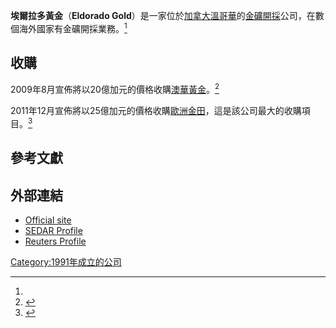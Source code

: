 {{Infobox company
| name             = Eldorado Gold Corporation
| logo             = [[File:Eldorado_Gold.svg|200px]]
| type             = [[上市公司|上市公司]]
| traded_as        = {{TSX|ELD}}<br>{{NYSE|EGO}}
| genre            =
| foundation       = 1991
| founder          = Richard Barclay, Michael Beley,Gary D. Nordin, Marco Romero, Chester Millar
| location_city    = [[不列顛哥倫比亞省|不列顛哥倫比亞省]]，[[溫哥華|溫哥華]]
| location_country = [[加拿大|加拿大]]
| location         =
| locations        = 土耳其、中國、希臘、巴西、羅馬尼亞
| area_served      =
| key_people       = Paul N. Wright ([[CEO|CEO]])<br>Norm Pitcher ([[董事長|董事長]]) <br>Fabiana Chubbs ([[CFO|CFO]])<br>Paul Skayman ([[COO|COO]])
| industry         = [[黃金|黃金]]
| products         =
| services         =
| market cap       =
| revenue          = 超過10億美元 (2012) <ref>{{cite web|title=Consolidated Financial Statements Year-Ended 31 December 2012|url=http://www.eldoradogold.com/i/pdf/13-03-FS-MDA-2012.pdf|accessdate=14 November 2013|deadurl=yes|archiveurl=https://web.archive.org/web/20181225172257/https://www.eldoradogold.com/i/pdf/13-03-FS-MDA-2012.pdf|archivedate=2018年12月25日}}</ref>
| operating_income =
| net_income       =
| assets           =
| equity           =
| owner            =
| num_employees    = 約7,000 (2012) <ref name="#1">{{cite web|title=Eldorado Gold Sustainability Report 2012|url=http://www.eldoradogold.com/s/Sustainability_Report.asp?ReportID=584075|accessdate=14 November 2013|deadurl=yes|archiveurl=https://web.archive.org/web/20131202222423/http://www.eldoradogold.com/s/Sustainability_Report.asp?ReportID=584075|archivedate=2013年12月2日}}</ref>
| parent           = Eldorado Gold
| divisions        =
| subsid           = Tuprag [http://www.tuprag.com.tr www.tuprag.com.tr] <br> Hellas Gold [http://www.hellas-gold.com www.hellas-gold.com]
| homepage         = [http://www.eldoradogold.com www.eldoradogold.com]
| footnotes        =
| intl             =
}}

'''埃爾拉多黃金'''（'''Eldorado Gold'''）是一家位於[[加拿大|加拿大]][[溫哥華|溫哥華]]的[[金礦開採|金礦開採]]公司，在數個海外國家有金礦開採業務。<ref name="#1"/>

==收購==
2009年8月宣佈將以20億加元的價格收購[[澳華黃金|澳華黃金]]。<ref>{{cite news | url=http://www.reuters.com/article/asiaDealsNews/idUSTRE57P3LR20090826 | work=Reuters | title=Eldorado to buy Sino Gold for $2 billion | date=2009-08-26 | accessdate=2013-11-25 | archive-date=2009-08-30 | archive-url=https://web.archive.org/web/20090830101213/http://www.reuters.com/article/asiaDealsNews/idUSTRE57P3LR20090826 | dead-url=no }}</ref>

2011年12月宣佈將以25億加元的價格收購[[歐洲金田|歐洲金田]]，這是該公司最大的收購項目。<ref>{{cite web |url=http://www.bloomberg.com/news/2011-12-18/eldorado-to-buy-european-goldfields-for-2-41-billion-to-expand-in-europe.html |title=Eldorado Falls the Most in Two Years Amid Plan to Buy European Goldfields |date=December 20, 2011 |accessdate=2013-11-25 |archive-date=2013-12-02 |archive-url=https://web.archive.org/web/20131202231849/http://www.bloomberg.com/news/2011-12-18/eldorado-to-buy-european-goldfields-for-2-41-billion-to-expand-in-europe.html |dead-url=no }}</ref>

== 參考文獻==
{{Reflist}}

==外部連結==

* [http://www.eldoradogold.com/ Official site]{{Wayback|url=http://www.eldoradogold.com/ |date=20150710165855 }}
* [http://www.sedar.com/DisplayProfile.do?lang=EN&issuerType=03&issuerNo=00001610 SEDAR Profile] {{Wayback|url=http://www.sedar.com/DisplayProfile.do?lang=EN&issuerType=03&issuerNo=00001610 |date=20200810032213 }}
* [http://www.reuters.com/finance/stocks/companyProfile?symbol=ELD.TO Reuters Profile] {{Wayback|url=http://www.reuters.com/finance/stocks/companyProfile?symbol=ELD.TO |date=20170103094155 }}

{{S&P/TSX 60}}

[[Category:1991年成立的公司|Category:1991年成立的公司]]